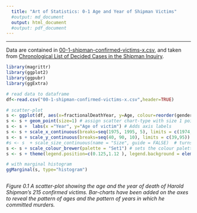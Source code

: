 ```yaml
---
  title: "Art of Statistics: 0-1 Age and Year of Shipman Victims"
  #output: md_document
  output: html_document
  #output: pdf_document
---
```


***************************************************************************

Data are contained in [00-1-shipman-confirmed-victims-x.csv](00-1-shipman-confirmed-victims-x.csv), and taken from [Chronological List of Decided Cases in the Shipman Inquiry](https://webarchive.nationalarchives.gov.uk/20090808221518/http://www.the-shipman-inquiry.org.uk/fr_casesbyyear.asp?year=74&from=r).

```r

library(magrittr)
library(ggplot2)
library(ggpubr)
library(ggExtra)

# read data to dataframe
df<-read.csv("00-1-shipman-confirmed-victims-x.csv",header=TRUE) 

# scatter-plot
s <- ggplot(df, aes(x=fractionalDeathYear, y=Age, colour=reorder(gender2,gender))) # initialise plot for the scatter-chart
s <- s + geom_point(size=1) # assign scatter chart-type with size 1 points
s <- s +  labs(x ="Year", y="Age of victim") # Adds axis labels  
s <- s + scale_x_continuous(breaks=seq(1975, 1995, 5), limits = c(1974,1998)) #x-axis labels every 5 years and between 74 and 98 
s <- s + scale_y_continuous(breaks=seq(40, 90, 10), limits = c(39,95)) # y-axis every 10 years and between 39 and 95
#s <- s  + scale_size_continuous(name = "Size", guide = FALSE)  # turns off size legend
s <- s + scale_colour_brewer(palette = "Set1") # sets the colour palette 
s <- s + theme(legend.position=c(0.125,1.12 ), legend.background = element_rect(colour = "black"), legend.title = element_blank()) # positions. borders, and un-titles the legend

# with marginal histogram
ggMarginal(s, type="histogram")



```

*Figure 0.1  A scatter-plot showing the age and the year of death of Harold Shipman's 215 confirmed victims. Bar-charts have been added on the axes to reveal the pattern of ages and the pattern of years in which he committed murders.*

